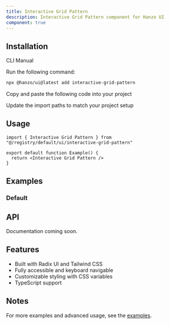 ```yaml
---
title: Interactive Grid Pattern
description: Interactive Grid Pattern component for Hanzo UI
component: true
---
```


<ComponentPreview name="interactive-grid-pattern-demo" />

## Installation

<Tabs defaultValue="cli">

<TabsList>
  <TabsTrigger value="cli">CLI</TabsTrigger>
  <TabsTrigger value="manual">Manual</TabsTrigger>
</TabsList>

<TabsContent value="cli">

<Steps>

<Step>Run the following command:</Step>

```bash
npx @hanzo/ui@latest add interactive-grid-pattern
```

</Steps>

</TabsContent>

<TabsContent value="manual">

<Steps>

<Step>Copy and paste the following code into your project</Step>

<ComponentSource name="interactive-grid-pattern" />

<Step>Update the import paths to match your project setup</Step>

</Steps>

</TabsContent>

</Tabs>

## Usage

```tsx
import { Interactive Grid Pattern } from "@/registry/default/ui/interactive-grid-pattern"

export default function Example() {
  return <Interactive Grid Pattern />
}
```

## Examples

### Default

<ComponentPreview name="interactive-grid-pattern-demo" />

## API

Documentation coming soon.

## Features

- Built with Radix UI and Tailwind CSS
- Fully accessible and keyboard navigable
- Customizable styling with CSS variables
- TypeScript support

## Notes

For more examples and advanced usage, see the [examples](/examples).
